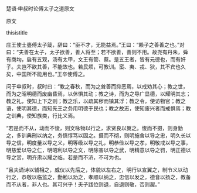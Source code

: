 


楚语·申叔时论傅太子之道原文

原文

thisistitle

庄王使士亹傅太子箴，辞曰：“臣不才，无能益焉。”王曰：“赖子之善善之也。”对曰：“夫善在太子，太子欲善，善人将至；若不欲善，善则不用。故尧有丹朱，舜有商均，启有五观，汤有太甲，文王有管、蔡。是五王者，皆有元德也，而有奸子。夫岂不欲其善，不能故也。若民烦，可教训。蛮、夷、戎、狄，其不宾也久矣，中国所不能用也。”王卒使傅之。

问于申叔时，叔时曰：“教之春秋，而为之耸善而抑恶焉，以戒劝其心；教之世，而为之昭明德而废幽昏焉，以休惧其动；教之诗，而为之导广显德，以耀明其志；教之礼，使知上下之则；教之乐，以疏其秽而镇其浮；教之令，使访物官；教之语，使明其德，而知先王之务用明德于民也；教之故志，使知废兴者而戒惧焉；教之训典，使知族类，行比义焉。

“若是而不从，动而不悛，则文咏物以行之，求贤良以翼之。悛而不摄，则身勤之，多训典刑以纳之，务慎惇笃以固之。摄而不彻，则明施舍以导之忠，明久长以导之信，明度量以导之义，明等级以导之礼，明恭俭以导之孝，明敬戒以导之事，明慈爱以导之仁，明昭利以导之文，明除害以导之武，明精意以导之罚，明正德以导之赏，明齐肃以耀之临。若是而不济，不可为也。

“且夫诵诗以辅相之，威仪以先后之，体貌以左右之，明行以宣翼之，制节义以动行之，恭敬以临监之，勤勉以劝之，孝顺以纳之，忠信以发之，德音以扬之，教备而不从者，非人也。其可兴乎！夫子践位则退，自退则敬，否则赧。”

